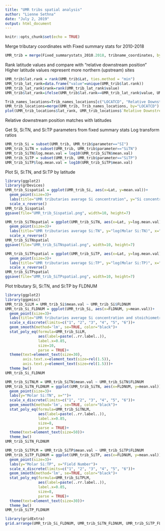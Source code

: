 ```yaml
---
title: "UMR tribs spatial analysis"
author: "Lienne Sethna"
date: "July 2, 2019"
output: html_document
---
```


```r
knitr::opts_chunk$set(echo = TRUE)
```

Merge tributary coordinates with Fixed summary stats for 2010-2018
```r
UMR_trib = merge(Fixed_summarystats_2010.2018, tribname_coordinates, by="LOCATCD")
```

Rank latitude values and compare with "relative downstream position"
Higher latitude values represent more northern (upstream) sites
```r
UMR_trib$lat.rank = rank(UMR_trib$Lat, ties.method = "min")
UMR_trib_lat_rank=data.frame("value"=unique(UMR_trib$lat.rank))
UMR_trib_lat_rank$rank=rank(UMR_trib_lat_rank$value)
UMR_trib$lat_rank=ifelse(UMR_trib$lat.rank==UMR_trib_lat_rank$value, UMR_trib_lat_rank$rank, "")

Trib_names_locations=Trib_names_locations[c("LOCATCD", "Relative Downstream Position")]
UMR_trib_locations=merge(UMR_trib, Trib_names_locations, by="LOCATCD")
plot(UMR_trib_locations$lat_rank, UMR_trib_locations$`Relative Downstream Position`)
```
Relative downstream position matches with latitudes

Get Si, Si:TN, and Si:TP parameters from fixed summary stats
Log transform ratios
```r
UMR_trib_Si = subset(UMR_trib, UMR_trib$parameter=="SI")
UMR_trib_SiTN = subset(UMR_trib, UMR_trib$parameter=="SiTN")
UMR_trib_SiTN$log.mean.val = log10(UMR_trib_SiTN$mean.val)
UMR_trib_SiTP = subset(UMR_trib, UMR_trib$parameter=="SiTP")
UMR_trib_SiTP$log.mean.val = log10(UMR_trib_SiTP$mean.val)
```

Plot Si, Si:TN, and Si:TP by latitude
```r
library(ggplot2)
library(grDevices)
UMR_trib_Sispatial = ggplot(UMR_trib_Si, aes(x=Lat, y=mean.val))+
  geom_point(size=3)+
  labs(title="UMR tributaries average Si concentration", y="Si concentration (mg SiO2/L)", x="Degrees latitude")+
  scale_x_reverse()
UMR_trib_Sispatial
ggsave(file="UMR_trib_Sispatial.png", width=10, height=7)
```
```r
UMR_trib_SiTNspatial = ggplot(UMR_trib_SiTN, aes(x=Lat, y=log.mean.val))+
  geom_point(size=3)+
  labs(title="UMR tributaries average Si:TN", y="log(Molar Si:TN)", x="Degrees latitude")+
  scale_x_reverse()
UMR_trib_SiTNspatial
ggsave(file="UMR_trib_SiTNspatial.png", width=10, height=7)
```
```r
UMR_trib_SiTPspatial = ggplot(UMR_trib_SiTP, aes(x=Lat, y=log.mean.val))+
  geom_point(size=3)+
  labs(title="UMR tributaries average Si:TP", y="log(Molar Si:TP)", x="Degrees latitude")+
  scale_x_reverse()
UMR_trib_SiTPspatial
ggsave(file="UMR_trib_SiTPspatial.png", width=10, height=7)
```
Plot tributary Si, Si:TN, and Si:TP by FLDNUM
```r
library(ggplot2)
library(ggpmisc)
UMR_trib_SiLM = UMR_trib_Si$mean.val ~ UMR_trib_Si$FLDNUM
UMR_trib_Si_FLDNUM = ggplot(UMR_trib_Si, aes(x=FLDNUM, y=mean.val))+
  geom_point(size=3)+
  labs(title="UMR tributaries average Si concentration and stoichiometry", y="[Si] (mg Si/L)", x="")+
  scale_x_discrete(limits=c("1", "2", "3", "4", "5", "6"))+
  geom_smooth(method='lm', se=TRUE, color="black")+
  stat_poly_eq(formula=UMR_trib_SiLM, 
               aes(label=paste(..rr.label..)),
               label.x=0.85,
               size=10,
               parse = TRUE)+
  theme(text=element_text(size=30),
        axis.text.x=element_text(size=rel(1.5)),
        axis.text.y=element_text(size=rel(1.5)))+
  theme_bw()
UMR_trib_Si_FLDNUM

UMR_trib_SiTNLM = UMR_trib_SiTN$mean.val ~ UMR_trib_SiTN$FLDNUM
UMR_trib_SiTN_FLDNUM = ggplot(UMR_trib_SiTN, aes(x=FLDNUM, y=mean.val))+
  geom_point(size=3)+
  labs(y="Molar Si:TN", x="")+
  scale_x_discrete(limits=c("1", "2", "3", "4", "5", "6"))+
  geom_smooth(method='lm', se=TRUE, color="black")+
  stat_poly_eq(formula=UMR_trib_SiTNLM, 
               aes(label=paste(..rr.label..)),
               label.x=0.85,
               size=8,
               parse = TRUE)+
  theme(text=element_text(size=50))+
  theme_bw()
UMR_trib_SiTN_FLDNUM

UMR_trib_SiTPLM = UMR_trib_SiTP$mean.val ~ UMR_trib_SiTP$FLDNUM
UMR_trib_SiTP_FLDNUM = ggplot(UMR_trib_SiTP, aes(x=FLDNUM, y=mean.val))+
  geom_point(size=3)+
  labs(y="Molar Si:TP", x="Field Number")+
  scale_x_discrete(limits=c("1", "2", "3", "4", "5", "6"))+
  geom_smooth(method='lm', se=TRUE, color="black")+
  stat_poly_eq(formula=UMR_trib_SiTPLM, 
               aes(label=paste(..rr.label..)),
               label.x=0.85,
               size=8,
               parse = TRUE)+
  theme(text=element_text(size=30))+
  theme_bw()
UMR_trib_SiTP_FLDNUM

library(gridExtra)
grid.arrange(UMR_trib_Si_FLDNUM, UMR_trib_SiTN_FLDNUM, UMR_trib_SiTP_FLDNUM)
```
